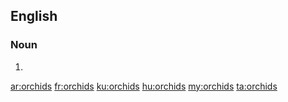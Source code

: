 ==English==

===Noun===
{{head|en}}

# {{plural of|orchid}}

[[ar:orchids]]
[[fr:orchids]]
[[ku:orchids]]
[[hu:orchids]]
[[my:orchids]]
[[ta:orchids]]